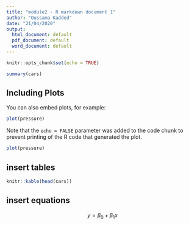 ```yaml
---
title: "module2 - R markdown document 1"
author: "Oussama Kadded"
date: "21/04/2020"
output:
  html_document: default
  pdf_document: default
  word_document: default
---
```


```r
knitr::opts_chunk$set(echo = TRUE)
```

```r
summary(cars)
```

## Including Plots

You can also embed plots, for example:

```r
plot(pressure)
```

Note that the `echo = FALSE` parameter was added to the code chunk to prevent printing of the R code that generated the plot.

```r
plot(pressure)
```


## insert tables
```r
knitr::kable(head(cars))
```

## insert equations
$$ y = \beta_0 + \beta_1x $$